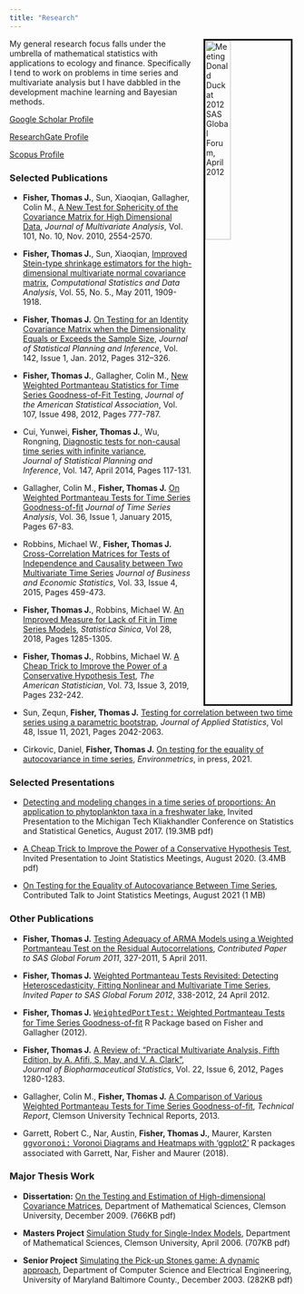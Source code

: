 ```yaml
---
title: "Research"
---
```


  <img
    src="images/sas-donald.jpg"
    alt="Meeting Donald Duck at 2012 SAS Global Forum, April 2012"
    title="Meeting Donald Duck at 2012 SAS Global Forum, April 2012"
    align="right"
    style="width:30%; border:3px solid; margin-left: 20px; margin-right: 5px"
  />

My general research focus falls under the umbrella of mathematical statistics with applications to ecology and finance. Specifically I tend to work on problems in time series and multivariate analysis but I have dabbled in the development machine learning and Bayesian methods.

<a href="http://scholar.google.com/citations?user=yWlETysAAAAJ">Google Scholar Profile</a>

<a href="https://www.researchgate.net/profile/Thomas_Fisher5">ResearchGate Profile</a>

<a href="http://www.scopus.com/authid/detail.url?authorId=36241625400">Scopus Profile</a>

<h3>Selected Publications</h3>

* **Fisher, Thomas J.**, Sun, Xiaoqian, Gallagher, Colin M.,
 <a href="http://dx.doi.org/10.1016/j.jmva.2010.07.004">A New Test for Sphericity of the Covariance Matrix for High Dimensional Data</a>, 
 *Journal of Multivariate Analysis*, Vol. 101, No. 10, Nov. 2010, 2554-2570.
* **Fisher, Thomas J.**, Sun, Xiaoqian,
<a href="http://dx.doi.org/10.1016/j.csda.2010.12.006">Improved Stein-type shrinkage estimators for the high-dimensional multivariate normal covariance matrix</a>, 
*Computational Statistics and Data Analysis*, Vol. 55, No. 5., May 2011, 1909-1918. 
* **Fisher, Thomas J.**
<a href="http://dx.doi.org/10.1016/j.jspi.2011.07.019">On Testing for an Identity Covariance Matrix when the Dimensionality Equals or Exceeds the Sample Size</a>,
*Journal of Statistical Planning and Inference*, Vol. 142, Issue 1, Jan. 2012, Pages 312–326.
* **Fisher, Thomas J.**, Gallagher, Colin M., 
<a href="http://amstat.tandfonline.com/doi/abs/10.1080/01621459.2012.688465">New Weighted Portmanteau Statistics for Time Series Goodness-of-Fit Testing</a>,
*Journal of the American Statistical Association*, Vol. 107, Issue 498, 2012, Pages 777-787.
* Cui, Yunwei, **Fisher, Thomas J.**, Wu, Rongning, 
<a href="http://dx.doi.org/10.1016/j.jspi.2013.10.010">Diagnostic tests for non-causal time series with infinite variance</a>,<br>
*Journal of Statistical Planning and Inference*, Vol. 147, April 2014, Pages 117-131.
* Gallagher, Colin M., **Fisher, Thomas J.**
<a href="http://onlinelibrary.wiley.com/doi/10.1111/jtsa.12093/abstract">On Weighted Portmanteau Tests for Time Series Goodness-of-fit</a>
*Journal of Time Series Analysis*, Vol. 36, Issue 1, January 2015, Pages 67-83.
* Robbins, Michael W., **Fisher, Thomas J.**
<a href="https://www.tandfonline.com/doi/abs/10.1080/07350015.2014.962699">Cross-Correlation Matrices for Tests of Independence and Causality between Two Multivariate Time Series</a>
*Journal of Business and Economic Statistics*, Vol. 33, Issue 4, 2015, Pages 459-473.

* **Fisher, Thomas J.**, Robbins, Michael W. <a href="https://doi.org/10.5705/ss.202016.0286">An Improved Measure for Lack of Fit in Time Series Models</a>, *Statistica Sinica*, Vol 28, 2018, Pages 1285-1305.

* **Fisher, Thomas J.**, Robbins, Michael W. <a href="https://amstat.tandfonline.com/doi/abs/10.1080/00031305.2017.1395364#.Xyw8HChKiM8">A Cheap Trick to Improve the Power of a Conservative Hypothesis Test</a>, *The American Statistician*, Vol. 73, Issue 3, 2019, Pages 232-242.

* Sun, Zequn, **Fisher, Thomas J.** <a href="https://www.tandfonline.com/doi/full/10.1080/02664763.2020.1783519">Testing for correlation between two time series using a parametric bootstrap</a>, *Journal of Applied Statistics*, Vol 48, Issue 11, 2021, Pages 2042-2063.

* Cirkovic, Daniel, **Fisher, Thomas J.** <a href="https://onlinelibrary.wiley.com/doi/abs/10.1002/env.2680">On testing for the equality of autocovariance in time series</a>, *Environmetrics*, in press, 2021.


<h3>Selected Presentations</h3>
* <a href="docs/mtu_fisherTalk.pdf">Detecting and modeling changes in a time series of proportions: An application to phytoplankton taxa in a freshwater lake</a>, Invited Presentation to the Michigan Tech Kliakhandler Conference on Statistics and Statistical Genetics, August 2017. (19.3MB pdf)

* <a href="docs/jsm_cheapTrickPresentation.pdf">A Cheap Trick to Improve the Power of a Conservative Hypothesis Test</a>, 
Invited Presentation to Joint Statistics Meetings, August 2020. (3.4MB pdf)

* <a href="docs/jsm21_autocovarianceTestingPresentation.pdf">On Testing for the Equality of Autocovariance Between Time Series</a>, Contributed Talk to Joint Statistics Meetings, August 2021 (1 MB)


<h3>Other Publications</h3>
* **Fisher, Thomas J.**
<a href="http://www.google.com/url?sa=t&rct=j&q=&esrc=s&source=web&cd=2&cad=rja&ved=0CDEQFjAB&url=http%3A%2F%2Fsupport.sas.com%2Fresources%2Fpapers%2Fproceedings11%2F327-2011.pdf&ei=jjNpUvOjNJKgkQeGxYCAAg&usg=AFQjCNHhsHTcYerziJU1SfV7B9pd-BUxFA&sig2=Yv426md5dqc9MyDyUX3K9g">Testing Adequacy of ARMA Models using a Weighted Portmanteau Test on the Residual Autocorrelations</a>,
*Contributed Paper to SAS Global Forum 2011*, 327-2011, 5 April 2011.

* **Fisher, Thomas J.**
<a href="http://www.google.com/url?sa=t&rct=j&q=&esrc=s&source=web&cd=6&cad=rja&ved=0CFYQFjAF&url=http%3A%2F%2Fsupport.sas.com%2Fresources%2Fpapers%2Fproceedings12%2F338-2012.pdf&ei=vzFpUtqzJM3pkAfE1YHoAQ&usg=AFQjCNGuxRb6a5YXphXUhZ4jeODz2Yx6lw&sig2=tgY1y-N20zdlRVn7YR6iQg&bvm=bv.55123115,d.eW0">Weighted Portmanteau Tests Revisited: Detecting Heteroscedasticity, Fitting Nonlinear and Multivariate Time Series</a>,
*Invited Paper to SAS Global Forum 2012*, 338-2012, 24 April 2012.

* **Fisher, Thomas J.**
<a href="http://cran.r-project.org/web/packages/WeightedPortTest/index.html"><font face="courier">WeightedPortTest:</font> Weighted Portmanteau Tests for Time Series Goodness-of-fit</a>
R Package based on Fisher and Gallagher (2012).

* **Fisher, Thomas J.**
<a href="http://www.tandfonline.com/doi/abs/10.1080/10543406.2012.713289#.Umk0BHiUxRo">A Review of: “Practical Multivariate Analysis, Fifth Edition, by A. Afifi, S. May, and V. A. Clark”</a>,<br>
*Journal of Biopharmaceutical Statistics*, Vol. 22, Issue 6, 2012, Pages 1280-1283.

* Gallagher, Colin M., **Fisher, Thomas J.**
<a href="http://www.clemson.edu/ces/math/technical_reports/gallagher.TR2013.pdf">A Comparison of Various Weighted Portmanteau Tests for Time Series Goodness-of-fit</a>,
*Technical Report*, Clemson University Technical Reports, 2013.

* Garrett, Robert C., Nar, Austin, **Fisher, Thomas J.**, Maurer, Karsten
<a href="https://cran.r-project.org/web/packages/ggvoronoi/index.html"><font face="courier">ggvoronoi:</font> Voronoi Diagrams and Heatmaps with 'ggplot2'</a>
R packages associated with Garrett, Nar, Fisher and Maurer (2018).


<h3>Major Thesis Work</h3>

* **Dissertation:**
<a href="docs/fisher-diss.pdf">On the Testing and Estimation of High-dimensional Covariance Matrices</a>, 
Department of Mathematical Sciences, Clemson University, December 2009.</a> (766KB pdf)

* **Masters Project**
<a href="docs/fisher-ms-proj.pdf">Simulation Study for Single-Index Models</a>,
Department of Mathematical Sciences, Clemson University, April 2006. (707KB pdf)

* **Senior Project**
<a href="docs/fisher-algo.pdf">Simulating the Pick-up Stones game: A dynamic approach</a>, 
Department of Computer Science and Electrical Engineering, University of Maryland Baltimore County., December 2003. (282KB pdf)



